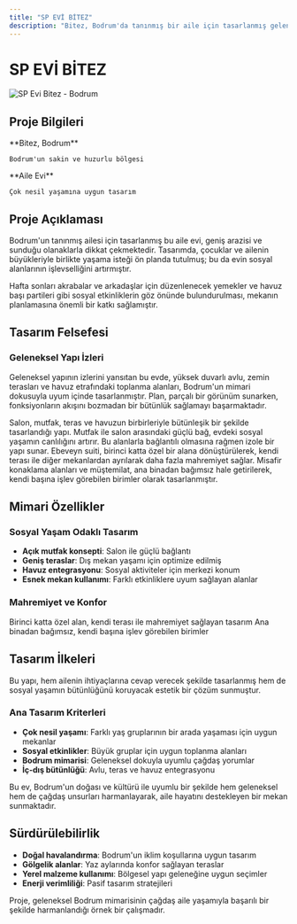 ```yaml
---
title: "SP EVİ BİTEZ"
description: "Bitez, Bodrum'da tanınmış bir aile için tasarlanmış geleneksel ve çağdaş unsurları harmanlayan aile evi"
---
```


# SP EVİ BİTEZ

<Frame>
  <img src="https://v5.airtableusercontent.com/v3/u/45/45/1758139200000/MswvQfwOdt-XVHQCyEu0DQ/i6iExNuevfGEiI3HrePyhzChpc35vLqFFMJwR_5S0TFUewoplrawMHOmGS7UGNG1Tyo_1xaWMENix43xLJ1hL6nrhQpIEGUlmq_y9nrCOgzxLGyshnMhHuLnJ8zCDQzBGixq2cnWkyDI7SJTMnT4Bg/9KyzMIojV7mb4Fb2lNvmZjHqwq3Qyr2ClO2h4r-2jfY" alt="SP Evi Bitez - Bodrum" />
</Frame>

## Proje Bilgileri

<CardGroup cols={2}>
  <Card title="Konum" icon="location-dot">
    **Bitez, Bodrum**
    
    Bodrum'un sakin ve huzurlu bölgesi
  </Card>
  
  <Card title="Proje Tipi" icon="home">
    **Aile Evi**
    
    Çok nesil yaşamına uygun tasarım
  </Card>
</CardGroup>

## Proje Açıklaması

Bodrum'un tanınmış ailesi için tasarlanmış bu aile evi, geniş arazisi ve sunduğu olanaklarla dikkat çekmektedir. Tasarımda, çocuklar ve ailenin büyükleriyle birlikte yaşama isteği ön planda tutulmuş; bu da evin sosyal alanlarının işlevselliğini artırmıştır.

Hafta sonları akrabalar ve arkadaşlar için düzenlenecek yemekler ve havuz başı partileri gibi sosyal etkinliklerin göz önünde bulundurulması, mekanın planlamasına önemli bir katkı sağlamıştır.

## Tasarım Felsefesi

### Geleneksel Yapı İzleri

Geleneksel yapının izlerini yansıtan bu evde, yüksek duvarlı avlu, zemin terasları ve havuz etrafındaki toplanma alanları, Bodrum'un mimari dokusuyla uyum içinde tasarlanmıştır. Plan, parçalı bir görünüm sunarken, fonksiyonların akışını bozmadan bir bütünlük sağlamayı başarmaktadır.

<Steps>
  <Step title="Ana Bina Organizasyonu">
    Salon, mutfak, teras ve havuzun birbirleriyle bütünleşik bir şekilde tasarlandığı yapı. Mutfak ile salon arasındaki güçlü bağ, evdeki sosyal yaşamın canlılığını artırır.
  </Step>
  
  <Step title="Geceleme Bölümleri">
    Bu alanlarla bağlantılı olmasına rağmen izole bir yapı sunar. Ebeveyn suiti, birinci katta özel bir alana dönüştürülerek, kendi terası ile diğer mekanlardan ayrılarak daha fazla mahremiyet sağlar.
  </Step>
  
  <Step title="Misafir Alanları">
    Misafir konaklama alanları ve müştemilat, ana binadan bağımsız hale getirilerek, kendi başına işlev görebilen birimler olarak tasarlanmıştır.
  </Step>
</Steps>

## Mimari Özellikler

### Sosyal Yaşam Odaklı Tasarım

- **Açık mutfak konsepti**: Salon ile güçlü bağlantı
- **Geniş teraslar**: Dış mekan yaşamı için optimize edilmiş
- **Havuz entegrasyonu**: Sosyal aktiviteler için merkezi konum
- **Esnek mekan kullanımı**: Farklı etkinliklere uyum sağlayan alanlar

### Mahremiyet ve Konfor

<CardGroup cols={2}>
  <Card title="Ebeveyn Suiti" icon="bed">
    Birinci katta özel alan, kendi terası ile mahremiyet sağlayan tasarım
  </Card>
  
  <Card title="Misafir Konaklama" icon="users">
    Ana binadan bağımsız, kendi başına işlev görebilen birimler
  </Card>
</CardGroup>

## Tasarım İlkeleri

Bu yapı, hem ailenin ihtiyaçlarına cevap verecek şekilde tasarlanmış hem de sosyal yaşamın bütünlüğünü koruyacak estetik bir çözüm sunmuştur.

### Ana Tasarım Kriterleri

- **Çok nesil yaşamı**: Farklı yaş gruplarının bir arada yaşaması için uygun mekanlar
- **Sosyal etkinlikler**: Büyük gruplar için uygun toplanma alanları
- **Bodrum mimarisi**: Geleneksel dokuyla uyumlu çağdaş yorumlar
- **İç-dış bütünlüğü**: Avlu, teras ve havuz entegrasyonu

<Note>
Bu ev, Bodrum'un doğası ve kültürü ile uyumlu bir şekilde hem geleneksel hem de çağdaş unsurları harmanlayarak, aile hayatını destekleyen bir mekan sunmaktadır.
</Note>

## Sürdürülebilirlik

- **Doğal havalandırma**: Bodrum'un iklim koşullarına uygun tasarım
- **Gölgelik alanlar**: Yaz aylarında konfor sağlayan teraslar
- **Yerel malzeme kullanımı**: Bölgesel yapı geleneğine uygun seçimler
- **Enerji verimliliği**: Pasif tasarım stratejileri

<Tip>
Proje, geleneksel Bodrum mimarisinin çağdaş aile yaşamıyla başarılı bir şekilde harmanlandığı örnek bir çalışmadır.
</Tip>
